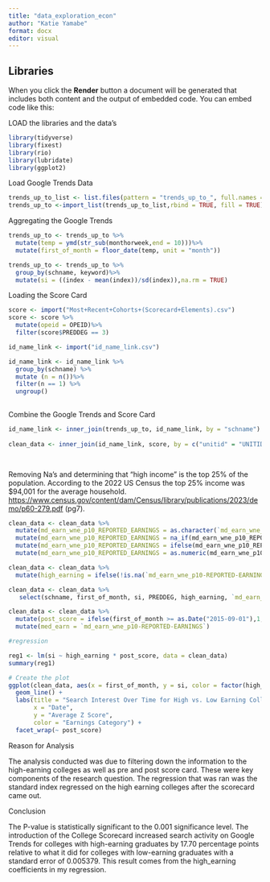 ```yaml
---
title: "data_exploration_econ" 
author: "Katie Yamabe"
format: docx
editor: visual
---
```


## Libraries

When you click the **Render** button a document will be generated that includes both content and the output of embedded code. You can embed code like this:

LOAD the libraries and the data's

```r
library(tidyverse)
library(fixest)
library(rio)
library(lubridate)
library(ggplot2)
```

Load Google Trends Data

```r
trends_up_to_list <- list.files(pattern = "trends_up_to_", full.names = TRUE)
trends_up_to <-import_list(trends_up_to_list,rbind = TRUE, fill = TRUE)

```

Aggregating the Google Trends

```r
trends_up_to <- trends_up_to %>%   
  mutate(temp = ymd(str_sub(monthorweek,end = 10)))%>%    
  mutate(first_of_month = floor_date(temp, unit = "month"))

trends_up_to <- trends_up_to %>%    
  group_by(schname, keyword)%>%   
  mutate(si = ((index - mean(index))/sd(index)),na.rm = TRUE)
```

Loading the Score Card

```r
score <- import("Most+Recent+Cohorts+(Scorecard+Elements).csv")
score <- score %>%    
  mutate(opeid = OPEID)%>%
  filter(score$PREDDEG == 3)

id_name_link <- import("id_name_link.csv") 

id_name_link <- id_name_link %>%    
  group_by(schname) %>%    
  mutate (n = n())%>%    
  filter(n == 1) %>%
  ungroup()
 


```

Combine the Google Trends and Score Card

```r
id_name_link <- inner_join(trends_up_to, id_name_link, by = "schname")
 
clean_data <- inner_join(id_name_link, score, by = c("unitid" = "UNITID", "opeid" = "OPEID"))

 

```

Removing Na's and determining that "high income" is the top 25% of the population. According to the 2022 US Census the top 25% income was \$94,001 for the average household. <https://www.census.gov/content/dam/Census/library/publications/2023/demo/p60-279.pdf> (pg7).

```r
clean_data <- clean_data %>% 
  mutate(md_earn_wne_p10_REPORTED_EARNINGS = as.character(`md_earn_wne_p10-REPORTED-EARNINGS`)) %>%
  mutate(md_earn_wne_p10_REPORTED_EARNINGS = na_if(md_earn_wne_p10_REPORTED_EARNINGS, "PrivacySuppressed")) %>%
  mutate(md_earn_wne_p10_REPORTED_EARNINGS = ifelse(md_earn_wne_p10_REPORTED_EARNINGS %in% c("", "NULL"), NA, md_earn_wne_p10_REPORTED_EARNINGS)) %>%
  mutate(md_earn_wne_p10_REPORTED_EARNINGS = as.numeric(md_earn_wne_p10_REPORTED_EARNINGS))

clean_data <- clean_data %>%
  mutate(high_earning = ifelse(!is.na(`md_earn_wne_p10-REPORTED-EARNINGS`) & `md_earn_wne_p10-REPORTED-EARNINGS` >= 94001, 1, 0))

clean_data <- clean_data %>%
   select(schname, first_of_month, si, PREDDEG, high_earning, `md_earn_wne_p10-REPORTED-EARNINGS`)

clean_data <- clean_data %>%
  mutate(post_score = ifelse(first_of_month >= as.Date("2015-09-01"),1,0)) %>%
  mutate(med_earn = `md_earn_wne_p10-REPORTED-EARNINGS`)

#regression

reg1 <- lm(si ~ high_earning * post_score, data = clean_data)
summary(reg1)

# Create the plot
ggplot(clean_data, aes(x = first_of_month, y = si, color = factor(high_earning))) +
  geom_line() +
  labs(title = "Search Interest Over Time for High vs. Low Earning Colleges",
       x = "Date",
       y = "Average Z Score",
       color = "Earnings Category") +
  facet_wrap(~ post_score)
```

Reason for Analysis

The analysis conducted was due to filtering down the information to the high-earning colleges as well as pre and post score card. These were key components of the research question. The regression that was ran was the standard index regressed on the high earning colleges after the scorecard came out.

Conclusion

The P-value is statistically significant to the 0.001 significance level. The introduction of the College Scorecard increased search activity on Google Trends for colleges with high-earning graduates by 17.70 percentage points relative to what it did for colleges with low-earning graduates with a standard error of 0.005379. This result comes from the high_earning coefficients in my regression.
